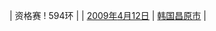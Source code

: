 | 资格赛
! 594环
| {{flagathlete|[[秦鐘午]]|KOR}}
| [[2009年]][[4月12日]]
| [[韩国]][[昌原市]]
| {{ed|男子10米气手枪资格赛世界纪录}}
<noinclude>[[Category:男子射击世界纪录导航模板|{{PAGENAME}}]]
</noinclude>